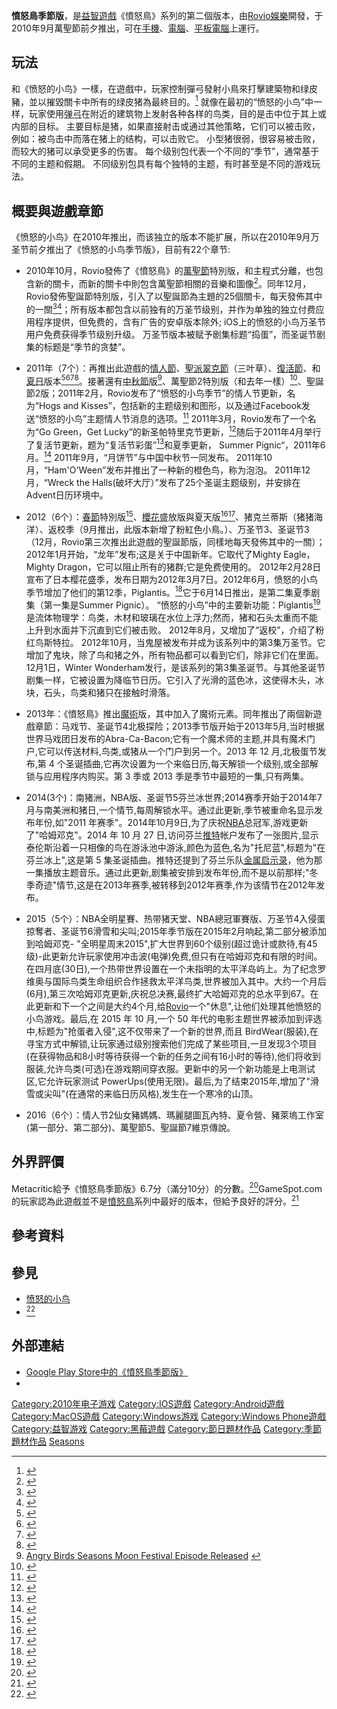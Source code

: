 {{多個問題|
{{roughtranslation|time=2020-02-16T09:54:12+00:00}}
{{copy edit}}
{{Expand|time=2013-12-04T04:11:05+00:00}}
}}
{{noteTA
| T=zh-cn:愤怒的小鸟季节版; zh-hk:憤怒鳥季節版; zh-tw:憤怒鳥季節版;
| G1=Games
| G2=IT
| 1=zh-cn:愤怒的小鸟季节版; zh-hk:憤怒鳥季節版; zh-tw:憤怒鳥季節版;
| 2=zh-cn:愤怒的小鸟; zh-hk:憤怒鳥; zh-tw:憤怒鳥;
}}
{{Infobox video game
| title = 憤怒鳥季節版<br>''Angry Birds Seasons''
| image = 
| caption = 
| developer = [[Rovio_Entertainment|Rovio Entertainment]]
| publisher = [[Rovio_Entertainment|Rovio Entertainment]]
| producer = 
| designer = 
| composer = 
| series = ''[[Angry_Birds|Angry Birds]]''
| engine = [[Box2D|Box2D]]
| version = 
| released = 2010年10月21日
| genre = [[益智遊戲|益智遊戲]]
| modes = [[單人遊戲|單人遊戲]]
| ratings = 
| platforms = 
| media = 
| requirements = 
| input = 
}}

'''憤怒鳥季節版'''，是[[益智遊戲|益智遊戲]]《憤怒鳥》系列的第二個版本，由[[Rovio娛樂|Rovio娛樂]]開發，于2010年9月萬聖節前夕推出，可在[[智慧型手機|手機]]、[[電腦|電腦]]、[[平板電腦|平板電腦]]上運行。

== 玩法 ==
和《愤怒的小鸟》一樣，在遊戲中，玩家控制彈弓發射小鳥來打擊建築物和绿皮豬，並以摧毀關卡中所有的绿皮猪為最終目的。<ref>{{cite book|title=The business of Android apps development making and marketing apps that succeed|publisher=Apress|location=New York, N.Y.|isbn=9781430239437|last=Rollins|first=Mark}}</ref> 就像在最初的“愤怒的小鸟”中一样，玩家使用[[弹弓|弹弓]]在附近的建筑物上发射各种各样的鸟类，目的是击中位于其上或内部的目标。 主要目标是猪，如果直接射击或通过其他策略，它们可以被击败，例如：被鸟击中而落在猪上的结构，可以击败它。 小型猪很弱，很容易被击败，而较大的猪可以承受更多的伤害。 每个级别包代表一个不同的“季节”，通常基于不同的主题和假期。 不同级别包具有每个独特的主题，有时甚至是不同的游戏玩法。

==概要與遊戲章節==
《愤怒的小鸟》在2010年推出，而该独立的版本不能扩展，所以在2010年9月万圣节前夕推出了《愤怒的小鸟季节版》，目前有22个章节:             
* 2010年10月，Rovio發佈了《憤怒鳥》的[[萬聖節|萬聖節]]特別版，和主程式分離，也包含新的關卡，而新的關卡中則包含萬聖節相關的音樂和圖像<ref name="Joystiq">{{cite web|url=http://www.joystiq.com/2010/10/20/angry-birds-halloween-edition-spooks-ipad-iphone/|title=Angry Birds Halloween edition spooks iPad, iPhone|author=Richard Mitchell|work=Joystiq.com|date=October 21, 2010|accessdate=October 28, 2010|archive-url=https://web.archive.org/web/20101024223244/http://www.joystiq.com/2010/10/20/angry-birds-halloween-edition-spooks-ipad-iphone/|archive-date=2010-10-24|dead-url=yes}}</ref>。同年12月，Rovio發佈聖誕節特別版，引入了以聖誕節為主題的25個關卡，每天發佈其中的一關<ref name="TNW">{{cite web|url=http://thenextweb.com/apps/2010/12/01/angry-birds-seasons-goes-live-and-free-for-ios-and-android/|title=Angry Birds Seasons goes live and free for iOS and Android|author=Jeff Cormier|work=The Next Web|date=December 1, 2010|accessdate=December 1, 2010|archive-date=2020-09-26|archive-url=https://web.archive.org/web/20200926172423/https://thenextweb.com/apps/2010/12/01/angry-birds-seasons-goes-live-and-free-for-ios-and-android/|dead-url=no}}</ref><ref name="AAS">{{cite web|url=http://www.allaboutsymbian.com/reviews/item/12402_Angry_Birds_Seasons.php|title=Review: Angry Birds Seasons|author=Ewan Spence|work=AllAboutSymbian.com|date=December 17, 2010|accessdate=December 17, 2010|archive-date=2021-01-02|archive-url=https://web.archive.org/web/20210102020512/http://www.allaboutsymbian.com/reviews/item/12402_Angry_Birds_Seasons.php|dead-url=no}}</ref>；所有版本都包含以前独有的万圣节级别，并作为单独的独立付费应用程序提供，但免费的，含有广告的安卓版本除外;  iOS上的愤怒的小鸟万圣节用户免费获得季节级别升级。 万圣节版本被赋予剧集标题“捣蛋”，而圣诞节剧集的标题是“季节的贪婪”。

* 2011年（7个）：再推出此遊戲的[[情人節|情人節]]、[[聖派翠克節|聖派翠克節]]（三叶草）、[[復活節|復活節]]、和[[夏日|夏日]]版本<ref>{{cite web|url=http://mashable.com/2011/02/07/angry-birds-valentines-day/|title=Angry Birds Gets Facebook-Infused Valentine's Day Edition|author=Christina Warren|work=Mashable.com|date=February 7, 2011|accessdate=February 8, 2011|archive-date=2019-08-14|archive-url=https://web.archive.org/web/20190814022637/https://mashable.com/2011/02/07/angry-birds-valentines-day/|dead-url=no}}</ref><ref>{{cite web|url=http://www.angrybirdsnest.com/2011/03/angry-birds-seasons-go-green-get-lucky-update-is-here/|title=Angry Birds Seasons Go Green, Get Lucky Update is Here!|date=March 9, 2011|accessdate=March 10, 2011|archive-date=2011-11-07|archive-url=https://web.archive.org/web/20111107212731/http://www.angrybirdsnest.com/2011/03/angry-birds-seasons-go-green-get-lucky-update-is-here/|dead-url=no}}</ref><ref>{{cite web|url=http://www.pcmag.com/article2/0,2817,2383717,00.asp|title=Angry Birds Seasons Gets Easter Update|author=Chloe Albanesius|work=PCMag.com|date=April 18, 2011|accessdate=April 20, 2011|archive-date=2018-09-15|archive-url=https://web.archive.org/web/20180915172033/https://www.pcmag.com/article2/0,2817,2383717,00.asp|dead-url=no}}</ref><ref>{{cite web|url=http://www.pocketgamer.co.uk/r/iPhone/Angry+Birds+Seasons/news.asp?c=30902|title=Angry Birds Seasons Summer Pignic update hits the App Store, adds 30 levels|author=Rob Hearn|work=PocketGamer.co.uk|date=June 22, 2011|accessdate=June 22, 2011|archive-date=2018-09-15|archive-url=https://web.archive.org/web/20180915172034/http://www.pocketgamer.co.uk/r/iPhone/Angry+Birds+Seasons/news.asp?c=30902|dead-url=no}}</ref>。接著還有[[中秋節|中秋節]]版<ref>[http://wireless.ign.com/articles/119/1192115p1.html Angry Birds Seasons Moon Festival Episode Released] {{webarchive|url=https://web.archive.org/web/20111202232106/http://wireless.ign.com/articles/119/1192115p1.html |date=2011-12-02 }}</ref>、萬聖節2特別版（和去年一樣）<ref>{{Cite web |url=http://www.youtube.com/watch?v=D8f4EnDrNwU |title=官方宣傳影片 |access-date=2013-08-16 |archive-date=2021-01-08 |archive-url=https://web.archive.org/web/20210108155709/http://www.youtube.com/watch?v=D8f4EnDrNwU |dead-url=no }}</ref>、聖誕節2版；2011年2月，Rovio发布了“愤怒的小鸟季节”的情人节更新，名为“Hogs and Kisses”，包括新的主题级别和图形，以及通过Facebook发送“愤怒的小鸟”主题情人节消息的选项。<ref>{{Cite web|title=Angry Birds Gets Facebook-Infused Valentine's Day Edition|url=https://mashable.com/2011/02/07/angry-birds-valentines-day/|accessdate=|author=|date=2011-02-08|format=|publisher=|language=en|archive-date=2019-08-14|archive-url=https://web.archive.org/web/20190814022637/https://mashable.com/2011/02/07/angry-birds-valentines-day/|dead-url=no}}</ref> 2011年3月，Rovio发布了一个名为“Go Green，Get Lucky”的新圣帕特里克节更新，<ref>{{Cite web|title=Angry Birds Seasons Go Green, Get Lucky Update is Here!|url=https://www.angrybirdsnest.com/angry-birds-seasons-go-green-get-lucky-update-is-here/|accessdate=|author=|date=2011-03-09|format=|publisher=|language=en|archive-date=2018-09-15|archive-url=https://web.archive.org/web/20180915172040/http://www.angrybirdsnest.com/angry-birds-seasons-go-green-get-lucky-update-is-here/|dead-url=no}}</ref>随后于2011年4月举行了复活节更新，题为“复活节彩蛋”<ref>{{Cite web|title=Angry Birds Seasons Gets Easter Update|url=https://www.pcmag.com/news/263278/angry-birds-seasons-gets-easter-update|accessdate=|author=|date=|format=|publisher=|language=|archive-date=2019-12-14|archive-url=https://web.archive.org/web/20191214133809/https://www.pcmag.com/news/263278/angry-birds-seasons-gets-easter-update|dead-url=no}}</ref>和夏季更新， Summer Pignic“，2011年6月。<ref>{{Cite web|title=Angry Birds Seasons Summer Pignic update hits the App Store, adds 30 levels|url=https://www.pocketgamer.com/articles/030902/angry-birds-seasons-summer-pignic-update-hits-the-app-store-adds-30-levels/|accessdate=|author=|date=2011-06-22|format=|publisher=|language=en|archive-date=2019-10-20|archive-url=https://web.archive.org/web/20191020093907/https://www.pocketgamer.com/articles/030902/angry-birds-seasons-summer-pignic-update-hits-the-app-store-adds-30-levels/|dead-url=no}}</ref> 2011年9月，“月饼节”与中国中秋节一同发布。 2011年10月，“Ham'O'Ween”发布并推出了一种新的橙色鸟，称为泡泡。 2011年12月，“Wreck the Halls(破坏大厅）”发布了25个圣诞主题级别，并安排在Advent日历环境中。

* 2012（6个）：[[農曆新年|春節]]特別版<ref>{{cite web|title=Angry Birds 將會有農曆新年版！|url=http://www.android-apk.com/2012/01/angry-birds-%E5%B0%87%E6%9C%83%E6%9C%89%E8%BE%B2%E6%9B%86%E6%96%B0%E5%B9%B4%E7%89%88%EF%BC%81/|accessdate=2013-08-16|archive-date=2019-12-25|archive-url=https://web.archive.org/web/20191225110113/https://www.android-apk.com/2012/01/angry-birds-%e5%b0%87%e6%9c%83%e6%9c%89%e8%be%b2%e6%9b%86%e6%96%b0%e5%b9%b4%e7%89%88%ef%bc%81/|dead-url=no}}</ref>、[[櫻花|櫻花]]盛放版與夏天版<ref>{{cite web|url=http://www.androidauthority.com/angry-birds-seasons-piglantis-update-95509/|title=Angry Birds Piglantis|publisher=David Nelson|date=2012-06-14|accessdate=2012-06-22|archive-date=2020-10-24|archive-url=https://web.archive.org/web/20201024055742/https://www.androidauthority.com/angry-birds-seasons-piglantis-update-95509/|dead-url=no}}</ref><ref>{{cite web|url=http://www.angrybirdspiglantis.com |title=Angry Birds Piglantis Update |publisher=David Nelson |date=2012-06-14 |accessdate=2012-06-22 |deadurl=yes |archiveurl=https://web.archive.org/web/20120618010044/http://www.angrybirdspiglantis.com/ |archivedate=2012-06-18 }}</ref>、猪克兰蒂斯（猪猪海洋）、返校季（9月推出，此版本新增了粉紅色小鳥。）、万圣节3、圣诞节3（12月，Rovio第三次推出此遊戲的聖誕節版，同樣地每天發佈其中的一關）；2012年1月开始，“龙年”发布;这是关于中国新年。它取代了Mighty Eagle，Mighty Dragon，它可以阻止所有的猪群;它是免费使用的。 2012年2月28日宣布了日本樱花盛季，发布日期为2012年3月7日。2012年6月，愤怒的小鸟季节增加了他们的第12季，Piglantis。<ref>{{Cite web|title=Angry Birds Seasons update ‘Piglantis’ now available|url=https://www.androidauthority.com/angry-birds-seasons-piglantis-update-95509/|accessdate=|author=|date=2012-06-18|format=|publisher=|language=en|archive-date=2020-10-24|archive-url=https://web.archive.org/web/20201024055742/https://www.androidauthority.com/angry-birds-seasons-piglantis-update-95509/|dead-url=no}}</ref>它于6月14日推出，是第二集夏季剧集（第一集是Summer Pignic）。 “愤怒的小鸟”中的主要新功能：Piglantis<ref>{{Cite web|title=Angry Birds Piglantis|url=https://web.archive.org/web/20120618010044/http://www.angrybirdspiglantis.com/|accessdate=|author=|date=|format=|publisher=|language=en}}</ref>是流体物理学：鸟类，木材和玻璃在水位上浮力;然而，猪和石头太重而不能上升到水面并下沉直到它们被击败。 2012年8月，又增加了“返校”，介绍了粉红鸟斯特拉。 2012年10月，当鬼屋被发布并成为该系列中的第3集万圣节。它增加了鬼块，除了鸟和猪之外，所有物品都可以看到它们，除非它们在里面。 12月1日，Winter Wonderham发行，是该系列的第3集圣诞节。与其他圣诞节剧集一样，它被设置为降临节日历。它引入了光滑的蓝色冰，这使得木头，冰块，石头，鸟类和猪只在接触时滑落。

* 2013年：《憤怒鳥》推出[[魔術|魔術]]版，其中加入了魔術元素。同年推出了兩個新遊戲章節：马戏节、圣诞节4北极探险；2013季节版开始于2013年5月,当时根据世界马戏团日发布的Abra-Ca-Bacon;它有一个魔术师的主题,并具有魔术门户,它可以传送材料,鸟类,或猪从一个门户到另一个。2013 年 12 月,北极蛋节发布,第 4 个圣诞插曲,它再次设置为一个来临日历,每天解锁一个级别,或全部解锁与应用程序内购买。第 3 季或 2013 季是季节中最短的一集,只有两集。

* 2014(3个)：南猪洲，NBA版、圣诞节5芬兰冰世界;2014赛季开始于2014年7月与南美洲和猪日,一个情节,每周解锁水平。通过此更新,季节被重命名显示发布年份,如"2011 年赛季"。2014年10月9日,为了庆祝[[NBA|NBA]]总冠军,游戏更新了"哈姆邓克"。2014 年 10 月 27 日,访问芬兰[[Twitter|推特]]帐户发布了一张图片,显示泰伦斯沿着一只相像的鸟在游泳池中游泳,颜色为蓝色,名为"托尼蓝",标题为"在芬兰冰上",这是第 5 集圣诞插曲。推特还提到了芬兰乐队[[金屬啟示錄|金属启示录]]，他为那一集播放主题音乐。通过此更新,剧集被安排到发布年份,而不是以前那样;"冬季奇迹"情节,这是在2013年赛季,被转移到2012年赛季,作为该情节在2012年发布。

* 2015（5个）：NBA全明星賽、热带猪天堂、NBA總冠軍賽版、万圣节4入侵蛋掠奪者、圣诞节6滑雪和尖叫;2015年季节版在2015年2月响起,第二部分被添加到哈姆邓克- "全明星周末2015",扩大世界到60个级别(超过诡计或款待,有45级)-此更新允许玩家使用冲击波(电弹)免费,但只有在哈姆邓克和有限的时间。在四月底(30日),一个热带世界设置在一个未指明的太平洋岛屿上。为了纪念罗维奥与国际鸟类生命组织合作拯救太平洋鸟类,世界被加入其中。大约一个月后(6月),第三次哈姆邓克更新,庆祝总决赛,最终扩大哈姆邓克的总水平到67。在此更新和下一个之间是大约4个月,给[[Rovio娱乐|Rovio]]一个"休息",让他们处理其他愤怒的小鸟游戏。最后,在 2015 年 10 月,一个 50 年代的电影主题世界被添加到评选中,标题为"抢蛋者入侵",这不仅带来了一个新的世界,而且 BirdWear(服装),在寻宝方式中解锁,让玩家通过级别搜索他们完成了某些项目,一旦发现3个项目(在获得物品和8小时等待获得一个新的任务之间有16小时的等待),他们将收到服装,允许鸟类(可选)在游戏期间穿衣服。更新中的另一个新功能是上电测试区,它允许玩家测试 PowerUps(使用无限)。最后,为了结束2015年,增加了"滑雪或尖叫"(在通常的来临日历风格),发生在一个寒冷的山顶。

* 2016（6个）：情人节2仙女豬媽媽、瑪麗腿圖瓦內特、夏令營、豬萊塢工作室(第一部分、第二部分)、萬聖節5、聖誕節7維京傳說。

== 外界評價 ==
Metacritic給予《憤怒鳥季節版》6.7分（滿分10分）的分數。<ref>{{cite web|title=Angry Birds: Seasons|url=http://www.metacritic.com/game/ios/angry-birds-seasons|accessdate=2013-08-16|archive-date=2019-12-26|archive-url=https://web.archive.org/web/20191226051919/https://www.metacritic.com/game/ios/angry-birds-seasons|dead-url=no}}</ref>GameSpot.com的玩家認為此遊戲並不是[[憤怒鳥|憤怒鳥]]系列中最好的版本，但給予良好的評分。<ref>{{cite web|title=Angry Birds: Seasons Reviews|url=http://asia.gamespot.com/angry-birds-seasons/reviews/|accessdate=2013-08-16|deadurl=yes|archiveurl=https://web.archive.org/web/20121201180941/http://asia.gamespot.com/angry-birds-seasons/reviews/|archivedate=2012-12-01}}</ref>

== 參考資料 ==
{{reflist|30em}}

==參見==
*[[愤怒的小鸟|愤怒的小鸟]]
*<ref>{{Cite web|url=http://www.6822.com/info_198603.html|title=【愤怒的小鸟HD2.6】愤怒的小鸟HD2.6小游戏_愤怒的小鸟HD2.6游戏下载-6822小游戏|accessdate=2018-05-21|author=|date=|work=www.6822.com|publisher=|archive-date=2019-03-22|archive-url=https://web.archive.org/web/20190322084313/http://www.6822.com/info_198603.html|dead-url=no}}</ref>

== 外部連結 ==
* [https://play.google.com/store/apps/details?id=com.rovio.angrybirdsseasons&hl=zh_TW Google Play Store中的《憤怒鳥季節版》] {{Wayback|url=https://play.google.com/store/apps/details?id=com.rovio.angrybirdsseasons&hl=zh_TW |date=20191010191651 }}
* 

{{Angry Birds}}

{{DEFAULTSORT:Angry Birds Seasons}}
[[Category:2010年电子游戏|Category:2010年电子游戏]]
[[Category:IOS遊戲|Category:IOS遊戲]]
[[Category:Android遊戲|Category:Android遊戲]]
[[Category:MacOS遊戲|Category:MacOS遊戲]]
[[Category:Windows游戏|Category:Windows游戏]]
[[Category:Windows_Phone遊戲|Category:Windows Phone遊戲]]
[[Category:益智游戏|Category:益智游戏]]
[[Category:黑莓遊戲|Category:黑莓遊戲]]
[[Category:節日題材作品|Category:節日題材作品]]
[[Category:季節題材作品|Category:季節題材作品]]
[[Category:愤怒的小鸟系列电子游戏|Seasons]]